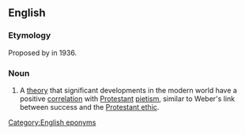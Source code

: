 ==English==
{{wikipedia}}

===Etymology===
Proposed by {{w|Robert K. Merton}} in 1936.

===Noun===
{{en-noun|?}}

# {{lb|en|sociology}} A [[theory]] that significant developments in the modern world have a positive [[correlation]] with [[Protestant]] [[pietism]], similar to Weber's link between success and the [[Protestant ethic]].

[[Category:English eponyms]]